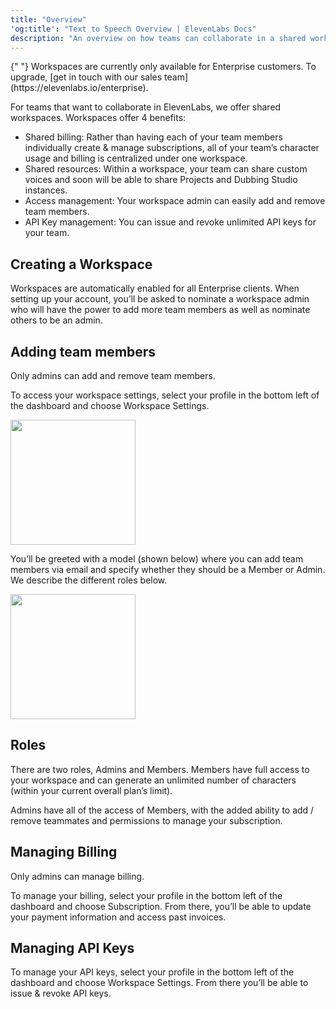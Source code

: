 ```yaml
---
title: "Overview"
'og:title': "Text to Speech Overview | ElevenLabs Docs"
description: "An overview on how teams can collaborate in a shared workspace."
---
```


<Info>
  {" "}
  Workspaces are currently only available for Enterprise customers. To upgrade, [get
  in touch with our sales team](https://elevenlabs.io/enterprise).
</Info>

For teams that want to collaborate in ElevenLabs, we offer shared workspaces. Workspaces offer 4 benefits:

- Shared billing: Rather than having each of your team members individually create & manage subscriptions, all of your team’s character usage and billing is centralized under one workspace.
- Shared resources: Within a workspace, your team can share custom voices and soon will be able to share Projects and Dubbing Studio instances.
- Access management: Your workspace admin can easily add and remove team members.
- API Key management: You can issue and revoke unlimited API keys for your team.

## Creating a Workspace

Workspaces are automatically enabled for all Enterprise clients. When setting up your account, you’ll be asked to nominate a workspace admin who will have the power to add more team members as well as nominate others to be an admin.

## Adding team members

<Info> Only admins can add and remove team members. </Info>

To access your workspace settings, select your profile in the bottom left of the dashboard and choose Workspace Settings.

<img height="200" src="/product/workspace/images/home_page.webp" />

You’ll be greeted with a model (shown below) where you can add team members via email and specify whether they should be a Member or Admin. We describe the different roles below.

<img height="200" src="/product/workspace/images/add_team.webp" />

## Roles

There are two roles, Admins and Members. Members have full access to your workspace and can generate an unlimited number of characters (within your current overall plan’s limit).

Admins have all of the access of Members, with the added ability to add / remove teammates and permissions to manage your subscription.

## Managing Billing

<Info> Only admins can manage billing. </Info>

To manage your billing, select your profile in the bottom left of the dashboard and choose Subscription. From there, you’ll be able to update your payment information and access past invoices.

## Managing API Keys

To manage your API keys, select your profile in the bottom left of the dashboard and choose Workspace Settings. From there you’ll be able to issue & revoke API keys.
